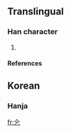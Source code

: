 ==Translingual==

===Han character===
{{Han char|rn=5|rad=乙|as=02|sn=3|four=|canj=人弓 (ON)}}

# {{defn|Han}}

====References====
{{Han ref|kx=0084.051|dkj=|dj=|hdz=|uh=3408|ud=13320|bh=|bd=}}

==Korean==

===Hanja===
{{ko-hanja|hangeul=둘|rv=dul|mr=tul|y=twul}}

[[fr:㐈]]